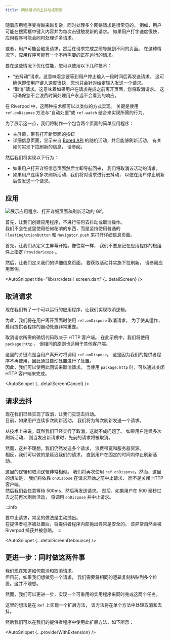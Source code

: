 ```yaml
---
title: 网络请求的去抖动或取消
---
```



<!---
As applications grow in complexity, it's common to have multiple network requests
in flight at the same time. For example, a user might be typing in a search box
and triggering a new request for each keystroke. If the user types quickly, the
application might have many requests in flight at the same time.
-->
随着应用程序变得越来越复杂，同时处理多个网络请求是很常见的。
例如，用户可能在搜索框中键入内容并为每次击键触发新的请求。
如果用户打字速度很快，应用程序可能会同时处理许多请求。

<!---
Alternatively, a user might trigger a request, then navigate to a different page
before the request completes. In this case, the application might have a request
in flight that is no longer needed.
-->
或者，用户可能会触发请求，然后在请求完成之前导航到不同的页面。
在这种情况下，应用程序可能有一个不再需要的正在运行的请求。

<!---
To optimize performance in those situations, there are a few techniques you can
use:
-->
要在这些情况下优化性能，您可以使用以下几种技术：

<!---
- "Debouncing" requests. This means that you wait until the user has stopped
  typing for a certain amount of time before sending the request. This ensures
  that you only send one request for a given input, even if the user types
  quickly.
- "Cancelling" requests. This means that you cancel a request if the user
  navigates away from the page before the request completes. This ensures that
  you don't waste time processing a response that the user will never see.
-->
- “去抖动”请求。这意味着您要等到用户停止输入一段时间后再发送请求。
  这可确保即使用户键入速度很快，您也只会针对给定输入发送一个请求。
- “取消”请求。这意味着如果用户在请求完成之前离开页面，您将取消请求。
  这可确保您不会浪费时间处理用户永远不会看到的响应。

<!---
In Riverpod, both of these techniques are can be implemented in a similar way.
The key is to use `ref.onDispose` combined with "automatic disposal" or `ref.watch`
to achieve the desired behavior.
-->
在 Riverpod 中，这两种技术都可以以类似的方式实现。
关键是使用 `ref.onDispose` 方法与“自动处置”或 `ref.watch`
结合来实现所需的行为。

<!---
To showcase this, we will make a simple application with two pages:
-->
为了展示这一点，我们将制作一个包含两个页面的简单应用程序：

<!---
- A home screen, with a button which opens a new page
- A detail page, which displays a random activity from the [Bored API](https://www.boredapi.com/),
  with the ability to refresh the activity.  
  See <Link documentID="case_studies/pull_to_refresh" /> for information
  on how to implement pull-to-refresh.
-->
- 主屏幕，带有打开新页面的按钮
- 详细信息页面，显示来自 [Bored API](https://www.boredapi.com/)
  的随机活动，并且能够刷新活动。
  有关如何实现下拉刷新的信息，
  请参阅<Link documentID="case_studies/pull_to_refresh" />。

<!---
We will then implement the following behaviors:
-->
然后我们将实现以下行为：

<!---
- If the user opens the detail page and then navigates back immediately,
  we will cancel the request for the activity.
- If the user refreshes the activity multiple times in a row, we will debounce
  the requests so that we only send one request after the user stops refreshing.
-->
- 如果用户打开详细信息页面然后立即导航回来，
  我们将取消该活动的请求。
- 如果用户连续多次刷新活动，我们将对请求进行去抖动，
  以便在用户停止刷新后仅发送一个请求。

<!---
## The application
-->
## 应用​

<!---
<img
  src="/img/case_studies/cancel/app.gif"
  alt="Gif showcasing the application, opening the detail page and refreshing the activity."
/>
-->
<img
  src="/img/case_studies/cancel/app.gif"
  alt="展示应用程序、打开详细页面和刷新活动的 Gif。"
/>

<!---
First, let's create the application, without any debouncing or cancelling.  
We won't use anything fancy here, and stick to a plain `FloatingActionButton` with
a `Navigator.push` to open the detail page.
-->
首先，让我们创建应用程序，不进行任何去抖动或取消操作。  
我们不会在这里使用任何花哨的东西，而是坚持使用普通的 `FloatingActionButton`
和 `Navigator.push` 来打开详细信息页面。

<!---
First, let's start with defining our home screen. As usual,
let's not forget to specify a `ProviderScope` at the root of our application.
-->
首先，让我们从定义主屏幕开始。像往常一样，
我们不要忘记在应用程序的根组件上指定 `ProviderScope` 。

<AutoSnippet title="lib/src/main.dart" raw={homeScreen} />

<!---
Then, let's define our detail page.
To fetch the activity and implement pull-to-refresh, refer
to the <Link documentID="case_studies/pull_to_refresh" /> case study.
-->
然后，让我们定义我们的详细信息页面。
要获取活动并实施下拉刷新，
请参阅<Link documentID="case_studies/pull_to_refresh" />应用案例。

<AutoSnippet title="lib/src/detail_screen.dart" {...detailScreen} />

<!---
## Cancelling requests
-->
## 取消请求

<!---
Now that we have a working application, let's implement the cancellation logic.
-->
现在我们有了一个可以运行的应用程序，让我们实现取消逻辑。

<!---
To do so, we will use `ref.onDispose` to cancel the request when the user
navigates away from the page. For this to work, it is important that the
automatic disposal of providers is enabled.
-->
为此，我们将在用户离开页面时使用 `ref.onDispose` 取消请求。
为了使其运作，启用提供者程序的自动处置非常重要。

<!---
The exact code needed to cancel the request will depend on the HTTP client.
In this example, we will use `package:http`, but the same principle applies
to other clients.
-->
取消请求所需的确切代码取决于 HTTP 客户端。
在此示例中，我们将使用 `package:http` ，
但相同的原则也适用于其他客户端。

<!---
The key here that `ref.onDispose` will be called when the user navigates away.
That is because our provider is no-longer used, and therefore disposed
thanks to automatic disposal.  
We can therefore use this callback to cancel the request. When using `package:http`,
this can be done by closing our HTTP client.
-->
这里的关键点是当用户离开时将调用 `ref.onDispose`。
这是因为我们的提供者程序不再使用，因此通过自动处置进行了处置。  
因此，我们可以使用此回调来取消请求。
当使用 `package:http` 时，可以通过关闭 HTTP 客户端来完成。

<AutoSnippet {...detailScreenCancel} />

<!---
## Debouncing requests
-->
## 请求​去抖

<!---
Now that we have implemented cancellation, let's implement debouncing.  
At the moment, if the user refreshes the activity multiple times in a row,
we will send a request for each refresh.
-->
现在我们已经实现了取消，让我们实现去抖动。  
目前，如果用户连续多次刷新活动，
我们将为每次刷新发送一个请求。

<!---
Technically speaking, now that we have implemented cancellation, this is not
a problem. If the user refreshes the activity multiple times in a row,
the previous request will be cancelled, when a new request is made.
-->
从技术上来说，既然我们已经实行了取消，这就不成问题了。
如果用户连续多次刷新活动，
则当发出新请求时，先前的请求将被取消。

<!---
However, this is not ideal. We are still sending multiple requests, and
wasting bandwidth and server resources.  
What we could instead do is delay our requests until the user stops refreshing
the activity for a fixed amount of time.
-->
然而，这并不理想。我们仍然发送多个请求，
浪费带宽和服务器资源。  
相反，我们可以做的是延迟我们的请求，
直到用户在固定的时间内停止刷新活动。

<!---
The logic here is very similar to the cancellation logic. We will again
use `ref.onDispose`. However, the idea here is that instead of
closing an HTTP client, we will rely on `onDispose` to abort the request
before it starts.  
We will then arbitrarily wait for 500ms before sending the request.
Then, if the user refreshes the activity again before the 500ms have elapsed,
`onDispose` will be invoked, aborting the request.
-->
这里的逻辑和取消逻辑非常相似。
我们将再次使用 `ref.onDispose`。然而，这里的想法是，
我们将依靠 `onDispose` 在请求开始之前中止请求，
而不是关闭 HTTP 客户端。  
然后我们会任意等待 500ms，然后再发送请求。
然后，如果用户在 500 毫秒过去之前再次刷新活动，
将调用 `onDispose` 并中止请求。

:::info
<!---
To abort requests, a common practice is to voluntarily throw.  
It is safe to throw inside providers after the provider has been disposed.
The exception will naturally be caught by Riverpod and be ignored.
-->
要中止请求，常见的做法是主动抛出。  
在提供者程序被处置后，将提供者程序内部抛出异常是安全的。
该异常自然会被 Riverpod 捕获并被忽略。
:::

<AutoSnippet {...detailScreenDebounce} />

<!---
## Going further: Doing both at once
-->
## 更进一步：同时做这两件事​

<!---
We now know how to debounce and cancel requests.  
But currently, if we want to do another request, we need to copy-paste
the same logic in multiple places. This is not ideal.
-->
我们现在知道如何取消和取消请求。  
但目前，如果我们想做另一个请求，
我们需要将相同的逻辑复制粘贴到多个位置。这并不理想。

<!---
However, we can go further and implement a reusable utility to do both at once.
-->
然而，我们可以更进一步，实现一个可重用的实用程序来同时完成这两个任务。

<!---
The idea here is to implement an extension method on `Ref` that will
handle both cancellation and debouncing in a single method.
-->
这里的想法是在 `Ref` 上实现一个扩展方法，
该方法将在单个方法中处理取消和去抖。

<AutoSnippet raw={extension} />

<!---
We can then use this extension method in our providers as followed:
-->
然后我们可以在我们的提供者程序中使用此扩展方法，如下所示：

<AutoSnippet {...providerWithExtension} />
